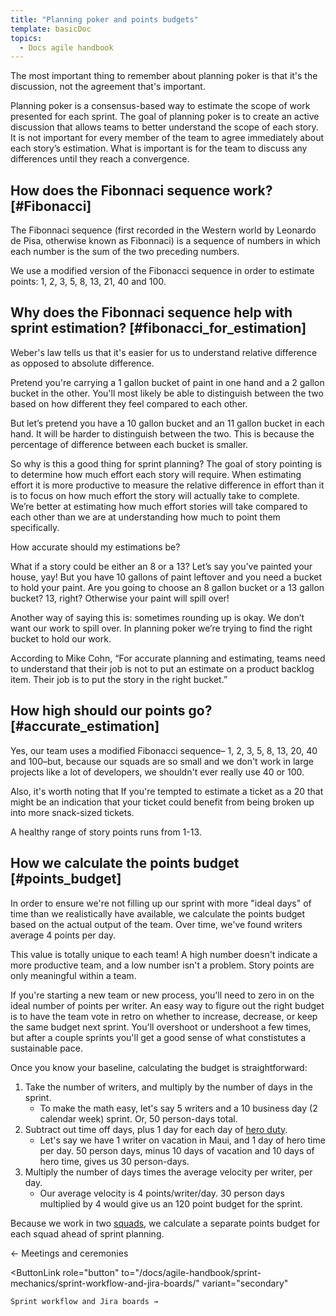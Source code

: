 ```yaml
---
title: "Planning poker and points budgets"
template: basicDoc
topics:
  - Docs agile handbook
---
```


The most important thing to remember about planning poker is that it's the discussion, not the agreement that's important. 

Planning poker is a consensus-based way to estimate the scope of work presented for each sprint. The goal of planning poker is to create an active discussion that allows teams to better understand the scope of each story. It is not important for every member of the team to agree immediately about each story’s estimation. What is important is for the team to discuss any differences until they reach a convergence. 

## How does the Fibonnaci sequence work? [#Fibonacci]

The Fibonnaci sequence (first recorded in the Western world by Leonardo de Pisa, otherwise known as Fibonnaci) is a sequence of numbers in which each number is the sum of the two preceding numbers. 

We use a modified version of the Fibonacci sequence in order to estimate points: 1, 2, 3, 5, 8, 13, 21, 40 and 100.

## Why does the Fibonnaci sequence help with sprint estimation? [#fibonacci_for_estimation]

Weber's law tells us that it's easier for us to understand relative difference as opposed to absolute difference. 

Pretend you're carrying a 1 gallon bucket of paint in one hand and a 2 gallon bucket in the other. You'll most likely be able to distinguish between the two based on how different they feel compared to each other. 

But let’s pretend you have a 10 gallon bucket and an 11 gallon bucket in each hand. It will be harder to distinguish between the two. This is because the percentage of difference between each bucket is smaller. 

So why is this a good thing for sprint planning? The goal of story pointing is to determine how much effort each story will require. When estimating effort it is more productive to measure the relative difference in effort than it is to focus on how much effort the story will actually take to complete. We’re better at estimating how much effort stories will take compared to each other than we are at understanding how much to point them specifically. 

How accurate should my estimations be? 

What if a story could be either an 8 or a 13?  Let’s say you’ve painted your house, yay! But you have 10 gallons of paint leftover and you need a bucket to hold your paint. Are you going to choose an 8 gallon bucket or a 13 gallon bucket? 13, right? Otherwise your paint will spill over!

Another way of saying this is: sometimes rounding up is okay. We don’t want our work to spill over. In planning poker we’re trying to find the right bucket to hold our work. 

According to Mike Cohn, “For accurate planning and estimating, teams need to understand that their job is not to put an estimate on a product backlog item. Their job is to put the story in the right bucket.”

## How high should our points go? [#accurate_estimation]

Yes, our team uses a modified Fibonacci sequence– 1, 2, 3, 5, 8, 13, 20, 40 and 100–but, because our squads are so small and we don't work in large projects like a lot of developers, we shouldn't ever really use 40 or 100. 

Also, it's worth noting that If you're tempted to estimate a ticket as a 20 that might be an indication that your ticket could benefit from being broken up into more snack-sized tickets. 

A healthy range of story points runs from 1-13. 

## How we calculate the points budget [#points_budget]

In order to ensure we're not filling up our sprint with more "ideal days" of time than we realistically have available, we calculate the points budget based on the actual output of the team. Over time, we've found writers average 4 points per day.

<Callout variant="tip">
  This value is totally unique to each team! A high number doesn't indicate a more productive team, and a low number isn't a problem. Story points are only meaningful within a team.

  If you're starting a new team or new process, you'll need to zero in on the ideal number of points per writer. An easy way to figure out the right budget is to have the team vote in retro on whether to increase, decrease, or keep the same budget next sprint. You'll overshoot or undershoot a few times, but after a couple sprints you'll get a good sense of what constistutes a sustainable pace.
</Callout>

Once you know your baseline, calculating the budget is straightforward:

1. Take the number of writers, and multiply by the number of days in the sprint.
   * To make the math easy, let's say 5 writers and a 10 business day (2 calendar week) sprint. Or, 50 person-days total.
2. Subtract out time off days, plus 1 day for each day of [hero duty](/docs/agile-handbook/heroing/what-is-a-hero/).
   * Let's say we have 1 writer on vacation in Maui, and 1 day of hero time per day. 50 person days, minus 10 days of vacation and 10 days of hero time, gives us 30 person-days.
3. Multiply the number of days times the average velocity per writer, per day.
   * Our average velocity is 4 points/writer/day. 30 person days multiplied by 4 would give us an 120 point budget for the sprint.

Because we work in two [squads](/docs/agile-handbook/key-concepts/agile-sprints-profusion-of-terms/#teams-and-squads), we calculate a separate points budget for each squad ahead of sprint planning.

<ButtonGroup>
  <ButtonLink
    role="button"
    to="/docs/agile-handbook/sprint-mechanics/meetings-and-ceremonies/"
    variant="secondary"
  >
    ← Meetings and ceremonies
  </ButtonLink>

  <ButtonLink
    role="button"
    to="/docs/agile-handbook/sprint-mechanics/sprint-workflow-and-jira-boards/"
    variant="secondary"
  >
    Sprint workflow and Jira boards →
  </ButtonLink>
</ButtonGroup>
